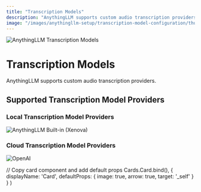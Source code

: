 ```yaml
---
title: "Transcription Models"
description: "AnythingLLM supports custom audio transcription providers."
image: "/images/anythingllm-setup/transcription-model-configuration/thumbnail.png"
---
```



<Image
  src="/images/anythingllm-setup/transcription-model-configuration/thumbnail.png" 
  height={1080} 
  width={1920} 
  quality={100}
  alt="AnythingLLM Transcription Models"
/>

# Transcription Models

AnythingLLM supports custom audio transcription providers.


## Supported Transcription Model Providers

### Local Transcription Model Providers

<Cards>
  <Card title="Built-in (Xenova)" href="local/built-in"> 
    <Image
      src="/images/anythingllm-setup/transcription-model-configuration/local/built-in/thumbnail.png" 
      height={1080} 
      width={1920} 
      quality={100}
      alt="AnythingLLM Built-in (Xenova)"
    />
  </Card>
</Cards>


### Cloud Transcription Model Providers

<Cards>
  <Card title="OpenAI" href="cloud/openai"> 
    <Image
      src="/images/anythingllm-setup/transcription-model-configuration/cloud/openai/thumbnail.png" 
      height={1080} 
      width={1920} 
      quality={100}
      alt="OpenAI"
    />
  </Card>
</Cards>


  // Copy card component and add default props
  Cards.Card.bind(),
  {
    displayName: 'Card',
    defaultProps: {
      image: true,
      arrow: true,
      target: '_self'
    }
  }
)

<style global jsx>{`
  img {
    aspect-ratio: 16/9;
    object-fit: cover;
  }
`}</style>